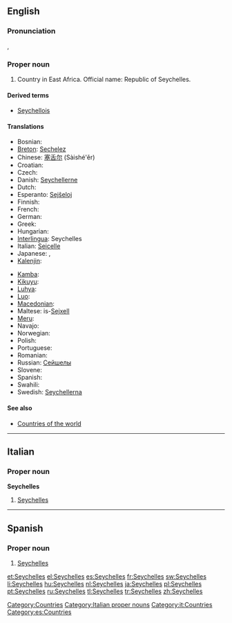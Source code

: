 {{wikipedia|Seychelles}}
==English==

===Pronunciation===
{{a|UK}} {{IPA|/seɪˈʃɛlz/}}, {{SAMPA|/seI"SElz/}}

===Proper noun===
{{en-proper noun}}

# Country in East Africa. Official name: Republic of Seychelles.

====Derived terms====
* [[Seychellois]]

====Translations====
{{trans-top|country in East Africa}}
* Bosnian: {{t-|bs|Sejšeli|m|p}}
* [[Breton]]: [[Sechelez]]
* Chinese: [[塞舌尔]] (Sàishé'ěr)
* Croatian: {{t+|hr|Sejšeli|m|p}}
* Czech: {{t-|cs|Seychely|p}}
* Danish: [[Seychellerne]]
* Dutch: {{t+|nl|Seychellen}}
* Esperanto: [[Sejŝeloj]]
* Finnish: {{t+|fi|Seychellit}}
* French: {{t+|fr|Seychelles}}
* German: {{t+|de|Seychellen}}
* Greek: {{t-|el|Σεϋχέλλες|f|p|tr=Seychélles}}
* Hungarian: {{t+|hu|Seychelle-szigetek}}
* [[Interlingua]]: Seychelles
* Italian: [[Seicelle]]
* Japanese: {{t-|ja|セイシェル|tr=Seisheru}}, {{t+|ja|セーシェル|tr=Sēsheru}}
* [[Kalenjin]]: {{tø|kln|Shelisheli}}
{{trans-mid}}
* [[Kamba]]: {{tø|kam|Shelisheli}}
* [[Kikuyu]]: {{tø|ki|Shelisheli}}
* [[Luhya]]: {{tø|luy|Bushelisheli}}
* [[Luo]]: {{tø|luo|sishel}}
* [[Macedonian]]: {{t|mk|Сејшели|m|p|tr=Séjšeli}}
* Maltese: is-[[Sejxell]]
* [[Meru]]: {{tø|mer|ushelisheli}}
* Navajo: {{tø|nv|Seishel}}
* Norwegian: {{t+|no|Seychellene}}
* Polish: {{t+|pl|Seszele}}
* Portuguese: {{t+|pt|Seicheles}}
* Romanian: {{t-|ro|Seychelles}}
* Russian: [[Сейшелы]]
* Slovene: {{t+|sl|Sejšeli|m|p}}
* Spanish: {{t+|es|Seychelles|f|p}}
* Swahili: {{t+|sw|Shelisheli|xs=Swahili}}
* Swedish: [[Seychellerna]]
{{trans-bottom}}

====See also====
* [[Appendix:Countries of the world|Countries of the world]]

[[Category:Countries]]

----

==Italian==
{{wikipedia|lang=it}}

===Proper noun===
'''Seychelles''' {{f}} {{p}}

# [[#English|Seychelles ]]

[[Category:Italian proper nouns]]
[[Category:it:Countries]]

----
==Spanish==
{{wikipedia|lang=es}}
===Proper noun===
{{es-proper noun|f}}

# [[#English|Seychelles]]

[[Category:es:Countries]]

[[et:Seychelles]]
[[el:Seychelles]]
[[es:Seychelles]]
[[fr:Seychelles]]
[[sw:Seychelles]]
[[li:Seychelles]]
[[hu:Seychelles]]
[[nl:Seychelles]]
[[ja:Seychelles]]
[[pl:Seychelles]]
[[pt:Seychelles]]
[[ru:Seychelles]]
[[tl:Seychelles]]
[[tr:Seychelles]]
[[zh:Seychelles]]